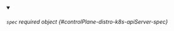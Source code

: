 
<details className="config-field" data-expandable="false" open>
<summary>

###### `spec` <span className="config-field-required" data-required="false">required</span> <span className="config-field-type">object</span> <span className="config-field-default"></span> <span className="config-field-enum"></span> {#controlPlane-distro-k8s-apiServer-spec}



</summary>



</details>
